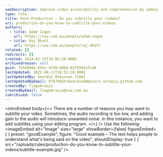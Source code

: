 ```yaml
---
seoDescription: Improve video accessibility and comprehension by adding subtitles that enhance audio clarity and provide a clear understanding of spoken dialogue.
type: rule
title: Post-Production - Do you subtitle your videos?
uri: production-do-you-know-to-subtitle-your-videos
authors:
  - title: Adam Cogan
    url: https://ssw.com.au/people/adam-cogan
  - title: Raj Dhatt
    url: https://ssw.com.au/people/raj-dhatt
related: []
redirects: []
created: 2014-02-25T19:05:20.000Z
archivedreason: null
guid: fe5449da-b55c-47d9-b09d-0375582efc48
lastUpdated: 2022-08-11T18:52:28.000Z
lastUpdatedBy: Geordie Robinson [SSW]
lastUpdatedByEmail: 97079655+Geordie88@users.noreply.github.com
createdBy: TiagoAraujo
createdByEmail: TiagoAraujo@ssw.com.au
isArchived: false
---
```


<introEmbed
  body={<>
There are a number of reasons you may want to subtitle your video. Sometimes, the audio recording is too low, and adding gain to the audio will introduce unwanted noise. In this instance, you want to add subtitles using your editing program.
  </>}
/>
Use the following:
<imageEmbed
  alt="Image"
  size="large"
  showBorder={false}
  figureEmbed={ {
    preset: "goodExample",
    figure: "Good example – The text helps people to understand what's being said on the video",
    shouldDisplay: true
  } }
  src="/uploads/rules/production-do-you-know-to-subtitle-your-videos/subtitle-example.jpg"
/>
